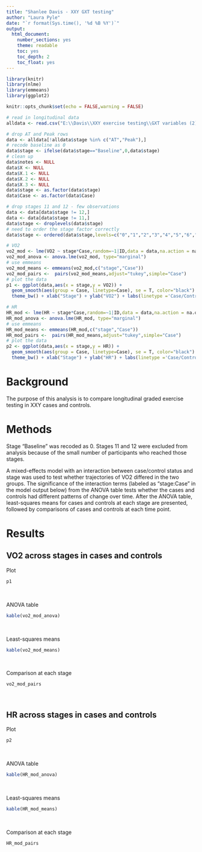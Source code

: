 ```yaml
---
title: "Shanlee Davis - XXY GXT testing"
author: "Laura Pyle"
date: "`r format(Sys.time(), '%d %B %Y')`"
output:
  html_document:
    number_sections: yes
    theme: readable
    toc: yes
    toc_depth: 2
    toc_float: yes
---
```


```r
library(knitr)
library(nlme)
library(emmeans)
library(ggplot2)

knitr::opts_chunk$set(echo = FALSE,warning = FALSE)

# read in longitudinal data
alldata <- read.csv("E:\\Davis\\XXY exercise testing\\GXT variables (2).csv")

# drop AT and Peak rows
data <- alldata[!alldata$stage %in% c("AT","Peak"),]
# recode baseline as 0
data$stage <- ifelse(data$stage=="Baseline",0,data$stage)
# clean up
data$notes <- NULL
data$X <- NULL
data$X.1 <- NULL
data$X.2 <- NULL
data$X.3 <- NULL
data$stage <- as.factor(data$stage)
data$Case <- as.factor(data$Case)

# drop stages 11 and 12 - few observations
data <- data[data$stage != 12,]
data <- data[data$stage != 11,]
data$stage <- droplevels(data$stage)
# need to order the stage factor correctly
data$stage <- ordered(data$stage,levels=c("0","1","2","3","4","5","6","7","8","9","10"))

# VO2 
vo2_mod <- lme(VO2 ~ stage*Case,random=~1|ID,data = data,na.action = na.omit)
vo2_mod_anova <- anova.lme(vo2_mod, type="marginal")
# use emmeans 
vo2_mod_means <- emmeans(vo2_mod,c("stage","Case"))
vo2_mod_pairs <-  pairs(vo2_mod_means,adjust="tukey",simple="Case")
# plot the data
p1 <- ggplot(data,aes(x = stage,y = VO2)) +
  geom_smooth(aes(group = Case, linetype=Case), se = T, color="black") + 
  theme_bw() + xlab("Stage") + ylab("VO2") + labs(linetype ='Case/Control')

# HR 
HR_mod <- lme(HR ~ stage*Case,random=~1|ID,data = data,na.action = na.omit)
HR_mod_anova <- anova.lme(HR_mod, type="marginal")
# use emmeans 
HR_mod_means <- emmeans(HR_mod,c("stage","Case"))
HR_mod_pairs <-  pairs(HR_mod_means,adjust="tukey",simple="Case")
# plot the data
p2 <- ggplot(data,aes(x = stage,y = HR)) +
  geom_smooth(aes(group = Case, linetype=Case), se = T, color="black") + 
  theme_bw() + xlab("Stage") + ylab("HR") + labs(linetype ='Case/Control')

```

# Background

The purpose of this analysis is to compare longitudinal graded exercise testing in XXY cases and controls.

# Methods

Stage "Baseline" was recoded as 0.  Stages 11 and 12 were excluded from analysis because of the small number of participants who reached those stages.  

A mixed-effects model with an interaction between case/control status and stage was used to test whether trajectories of VO2 differed in the two groups.  The significance of the interaction terms (labeled as "stage:Case" in the model output below) from the ANOVA table tests whether the cases and controls had different patterns of change over time.  After the ANOVA table, least-squares means for cases and controls at each stage are presented, followed by comparisons of cases and controls at each time point.

# Results

## VO2 across stages in cases and controls

Plot

```r
p1
```
<br>

ANOVA table

```r
kable(vo2_mod_anova)
```
<br>

Least-squares means

```r
kable(vo2_mod_means)
```
<br>

Comparison at each stage

```r
vo2_mod_pairs
```
<br>

## HR across stages in cases and controls

Plot

```r
p2
```
<br>

ANOVA table

```r
kable(HR_mod_anova)
```
<br>

Least-squares means

```r
kable(HR_mod_means)
```
<br>

Comparison at each stage

```r
HR_mod_pairs
```
<br>